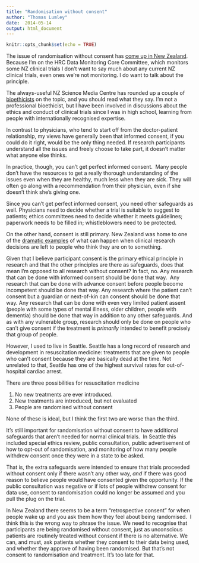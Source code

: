 ```yaml
---
title: "Randomisation without consent"
author: "Thomas Lumley"
date:  2014-05-14
output: html_document
---
```


```r
knitr::opts_chunk$set(echo = TRUE)
```
 The issue of randomisation without consent has [come up in New Zealand](http://www.nzherald.co.nz/nz/news/article.cfm?c_id=1&objectid=11254381). Because I'm on the HRC Data Monitoring Core Committee, which monitors some NZ clinical trials I don't want to say much about any current NZ clinical trials, even ones we're not monitoring. I do want to talk about the principle.

The always-useful NZ Science Media Centre has rounded up a couple of [bioethicists](http://www.sciencemediacentre.co.nz/2014/05/14/medical-ethics-and-unconscious-patients-experts-respond/) on the topic, and you should read what they say. I'm not a professional bioethicist, but I have been involved in discussions about the ethics and conduct of clinical trials since I was in high school, learning from people with internationally recognised expertise. 

In contrast to physicians, who tend to start off from the doctor-patient relationship, my views have generally been that informed consent, if you could do it right, would be the only thing needed. If research participants understand all the issues and freely choose to take part, it doesn't matter what anyone else thinks.

In practice, though, you can't get perfect informed consent.  Many people don't have the resources to get a really thorough understanding of the issues even when they are healthy, much less when they are sick. They will often go along with a recommendation from their physician, even if she doesn't think she's giving one.

Since you can't get perfect informed consent, you need other safeguards as well. Physicians need to decide whether a trial is suitable to suggest to patients; ethics committees need to decide whether it meets guidelines; paperwork needs to be filled in; whistleblowers need to be protected. 

On the other hand, consent is still primary. New Zealand was home to one of the [dramatic examples](http://www.cartwrightinquiry.com/) of what can happen when clinical research decisions are left to people who think they are on to something. 

Given that I believe participant consent is the primary ethical principle in research and that the other principles are there as safeguards, does that mean I'm opposed to all research without consent? In fact, no. Any research that can be done with informed consent should be done that way.  Any research that can be done with advance consent before people become incompetent should be done that way. Any research where the patient can't consent but a guardian or next-of-kin can consent should be done that way. Any research that can be done with even very limited patient assent (people with some types of mental illness, older children, people with dementia) should be done that way in addition to any other safeguards. And as with any vulnerable group, research should only be done on people who can't give consent if the treatment is _primarily_ intended to benefit precisely that group of people. 

However, I used to live in Seattle. Seattle has a long record of research and development in resuscitation medicine: treatments that are given to people who can't consent because they are basically dead at the time. Not unrelated to that, Seattle has one of the highest survival rates for out-of-hospital cardiac arrest.

There are three possibilities for resuscitation medicine

1.  No new treatments are ever introduced.
2.  New treatments are introduced, but not evaluated
3.  People are randomised without consent

None of these is ideal, but I think the first two are worse than the third. 

It's still important for randomisation without consent to have additional safeguards that aren't needed for normal clinical trials.  In Seattle this included special ethics review, public consultation, public advertisement of how to opt-out of randomisation, and monitoring of how many people withdrew consent once they were in a state to be asked.

That is, the extra safeguards were intended to ensure that trials proceeded without consent only if there wasn't any other way, _and_ if there was good reason to believe people would have consented given the opportunity. If the public consultation was negative or if lots of people withdrew consent for data use, consent to randomisation could no longer be assumed and you pull the plug on the trial. 

In New Zealand there seems to be a term "retrospective consent" for when people wake up and you ask them how they feel about being randomised.  I think this is the wrong way to phrase the issue. We need to recognise that participants are being randomised without consent, just as unconscious patients are routinely treated without consent if there is no alternative. We can, and must, ask patients whether they consent to their data being used, and whether they approve of having been randomised. But that's not consent to randomisation and treatment. It's too late for that. 
